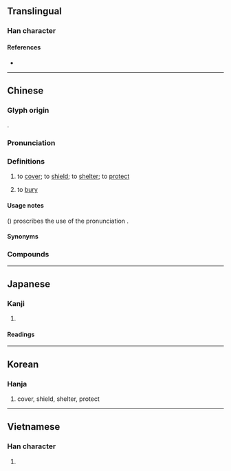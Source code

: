 {{character info}}
==Translingual==
{{stroke order|[[File:庇-red.png|100px]]}}

===Han character===
{{Han char|rn=53|rad=广|as=04|sn=7|four=00211|canj=IPP,XIPP|ids=⿸广比}}

====References====
* {{Han ref|kx=0343.210|dkj=09239|dj=0653.080|hdz=20874.050|uh=5E87|ud=24199|bh=A7C8|bd=42952}}

----

==Chinese==
{{zh-forms}}

===Glyph origin===
{{Han etym}}
{{Han compound|广|比|ls=psc|c1=s|c2=p|t1=house that is built to depend on a cliff}}.

===Pronunciation===
{{zh-pron
|m=bì,pì,1nb=standard in Mainland and Taiwan,2nb=common variant
|c=bei3
|c-t=bei1
|h=pfs=pi;gd=pi1/bi1
|mb=bi̿/bṳ̿
|mb_note=bi̿ - literary; bṳ̿ - vernacular (“to bury”)
|md=bé
|mn=pì
|mn-t=bi3
|w=2phi
|x=pi3
|mc=y
|oc=y
|cat=v
}}

===Definitions===
{{zh-hanzi}}

# to [[cover]]; to [[shield]]; to [[shelter]]; to [[protect]]
# {{lb|zh|Min Bei}} to [[bury]]

====Usage notes====
''{{w|Xiandai Hanyu Guifan Cidian}}'' ({{w2|zh|pref=《|现代汉语规范词典|suf=》}}) proscribes the use of the pronunciation {{m|cmn|pì}}.

====Synonyms====
{{zh-dial|埋}}

===Compounds===
{{zh-der|包庇|外交庇護|大庇|庇佑|庇短|庇蔭|庇護|庇護權|庇賴|庇身|庇陰|廕庇|政治庇護|曲庇|祐庇|福庇|蔭庇|覆庇之恩|託庇|護庇|門庇|佑庇|依庇|保庇|周庇|存庇|宇庇|容庇|庇依|庇借|庇冒|庇庥|庇廕|庇翼|庇藏|庇衛|庇覆|庇託|庥庇|影庇|徇庇|德庇|托庇|掩庇|援庇|棲庇|榮庇|洪庇|照庇|營庇|祝庇|私庇|竊庇|蒙庇|袒庇|覆庇|賄庇|週庇|遮庇|陰庇|障庇|隱庇|雨庇|霣庇|鴻庇|黨庇|鼎庇}}

----

==Japanese==

===Kanji===
{{ja-kanji|grade=|rs=广04}}

# {{rfdef|ja|sort=广04}}

====Readings====
{{ja-readings
|goon=ひ
|kanon=ひ
|kun=おおう, かば-う, ひさし-
}}

----

==Korean==

===Hanja===
{{ko-hanja|hangeul=비|rv=bi|mr=pi}}

# cover, shield, shelter, protect

----

==Vietnamese==

===Han character===
{{vi-readings|reading=tí}}

# {{rfdef|vi}}